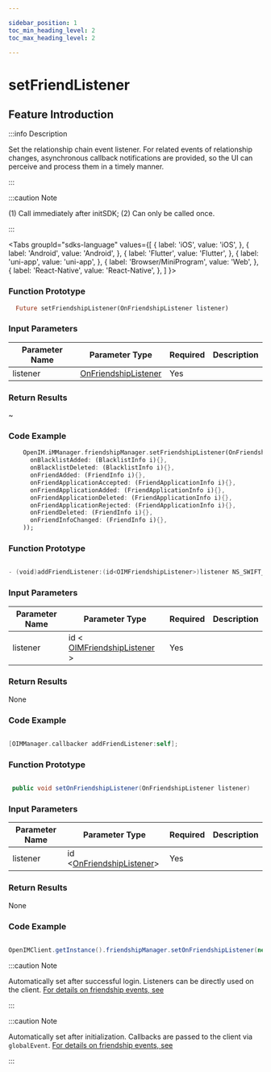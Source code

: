```yaml
---

sidebar_position: 1
toc_min_heading_level: 2
toc_max_heading_level: 2

---
```


# setFriendListener

## Feature Introduction

:::info Description

Set the relationship chain event listener. For related events of relationship changes, asynchronous callback notifications are provided, so the UI can perceive and process them in a timely manner.

:::

:::caution Note

(1) Call immediately after initSDK;
(2) Can only be called once.

:::

<Tabs
groupId="sdks-language"
values={[
{ label: 'iOS', value: 'iOS', },
{ label: 'Android', value: 'Android', },
{ label: 'Flutter', value: 'Flutter', },
{ label: 'uni-app', value: 'uni-app', },
{ label: 'Browser/MiniProgram', value: 'Web', },
{ label: 'React-Native', value: 'React-Native', },
]
}>

<TabItem value="Flutter">

### Function Prototype

```dart
  Future setFriendshipListener(OnFriendshipListener listener)
```

### Input Parameters

| Parameter Name | Parameter Type                                        | Required | Description |
| -------------- | ----------------------------------------------------- | -------- | ----------- |
| listener       | [OnFriendshipListener](/listener/friendshipListener.mdx) | Yes      |             |

### Return Results

~

### Code Example

```dart showLineNumbers
    OpenIM.iMManager.friendshipManager.setFriendshipListener(OnFriendshipListener(
      onBlacklistAdded: (BlacklistInfo i){},
      onBlacklistDeleted: (BlacklistInfo i){},
      onFriendAdded: (FriendInfo i){},
      onFriendApplicationAccepted: (FriendApplicationInfo i){},
      onFriendApplicationAdded: (FriendApplicationInfo i){},
      onFriendApplicationDeleted: (FriendApplicationInfo i){},
      onFriendApplicationRejected: (FriendApplicationInfo i){},
      onFriendDeleted: (FriendInfo i){},
      onFriendInfoChanged: (FriendInfo i){},
    ));
```

</TabItem>

<TabItem value="iOS">

### Function Prototype

```swift

- (void)addFriendListener:(id<OIMFriendshipListener>)listener NS_SWIFT_NAME(addFriendListener(listener:));

```

### Input Parameters

| Parameter Name | Parameter Type                                             | Required | Description |
| -------------- | ---------------------------------------------------------- | -------- | ----------- |
| listener       | id < [OIMFriendshipListener](/listener/friendshipListener.mdx) > | Yes      |             |

### Return Results

None

### Code Example

```swift showLineNumbers

[OIMManager.callbacker addFriendListener:self];

```

</TabItem>

<TabItem value="Android">

### Function Prototype

```Java

 public void setOnFriendshipListener(OnFriendshipListener listener)

```

### Input Parameters

| Parameter Name | Parameter Type                                            | Required | Description |
| -------------- | --------------------------------------------------------- | -------- | ----------- |
| listener       | id <[OnFriendshipListener](/listener/friendshipListener.mdx)> | Yes      |             |

### Return Results

None

### Code Example

```Java showLineNumbers

OpenIMClient.getInstance().friendshipManager.setOnFriendshipListener(new OnFriendshipListener{...} )

```

</TabItem>

<TabItem value="Web">

:::caution Note

Automatically set after successful login. Listeners can be directly used on the client. [For details on friendship events, see](/listener/friendshipListener.mdx)

:::

</TabItem>

<TabItem value="uni-app">

:::caution Note

Automatically set after initialization. Callbacks are passed to the client via `globalEvent`. [For details on friendship events, see](/listener/friendshipListener.mdx)

:::

</TabItem>

</Tabs>